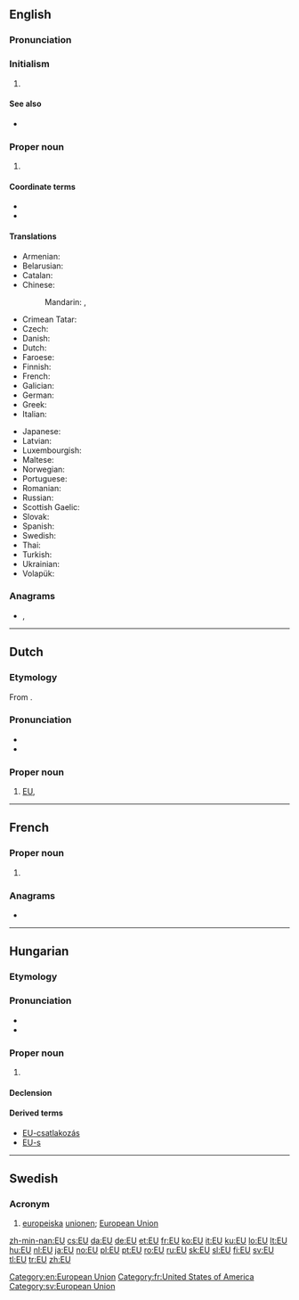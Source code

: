 {{also|Appendix:Variations of "eu"}}
==English==

===Pronunciation===
{{rfp|lang=en}}

===Initialism===
{{rfc-header|Initialism}}
{{en-initialism}}

# {{lb|en|Star Wars}} {{abbreviation of|lang=en|[[expanded]] [[universe]]}} 

====See also====
* {{pedia|lang=en|Star Wars expanded universe}}

===Proper noun===
{{en-proper-noun}}

# {{lb|en|politics|economics}} {{initialism of|European Union|lang=en}}

====Coordinate terms====
{{sense|European Union}}
* {{l|en|EC}}
* {{l|en|EEC}}

====Translations====
{{trans-top-also|European Union|European Union}}
* Armenian: {{t|hy|ԵՄ}}
* Belarusian: {{t|be|ЕС|m}}
* Catalan: {{t|ca|UE|f}}
* Chinese:
*: Mandarin: {{t+|cmn|歐盟|sc=Hani}}, {{t+|cmn|欧盟|tr=Ōuméng|sc=Hani}}
* Crimean Tatar: {{t|crh|AB}}
* Czech: {{t+|cs|EU|f}}
* Danish: {{t+|da|EU|n}}
* Dutch: {{t+|nl|EU|f}}
* Faroese: {{t|fo|ES|n}}
* Finnish: {{t+|fi|EU}}
* French: {{t+|fr|UE|f}}
* Galician: {{t|gl|UE|f}}
* German: {{t+|de|EU|f}}
* Greek: {{t+|el|ΕΕ}}
* Italian: {{t+|it|UE}}
{{trans-mid}}
* Japanese: {{t+|ja|EU|tr=Īyū|alt=ＥＵ|sc=Jpan}}
* Latvian: {{t|lv|ES|f}}
* Luxembourgish: {{t|lb|EU|f}}
* Maltese: {{t|mt|UE}}
* Norwegian: {{t+|no|EU|m}}
* Portuguese: {{t+|pt|UE|f}}
* Romanian: {{t|ro|UE}}
* Russian: {{t+|ru|ЕС|m}}
* Scottish Gaelic: {{t|gd|AE|m}}
* Slovak: {{t+|sk|EÚ|n}}
* Spanish: {{t|es|UE|f}}
* Swedish: {{t+|sv|EU|c}}
* Thai: {{t|th|อียู|sc=Thai}}
* Turkish: {{t+|tr|AB}}
* Ukrainian: {{t|uk|ЄС|m}}
* Volapük: {{t|vo|BY}}
{{trans-bottom}}

===Anagrams===
* {{l|en|UE}}, {{l|en|uſe}}

[[Category:en:European Union]]

----

==Dutch==

===Etymology===
From {{m|nl|Europese Unie}}.

===Pronunciation===
* {{IPA|lang=nl|/eːˈy/}}
* {{audio|Nl-EU.ogg|Audio|lang=nl}}

===Proper noun===
{{nl-proper noun|f}}

# [[#English|EU]], {{initialism of|European Union|lang=nl}}

----

==French==

===Proper noun===
{{fr-proper noun}}

# {{abbreviation of|États-Unis|lang=fr|nodot=1}} {{gloss|United States}}

===Anagrams===
* {{l|fr|UE}}

[[Category:fr:United States of America]]

----

==Hungarian==

===Etymology===
{{initialism of|Európai Unió||[[European Union]]|lang=hu}}

===Pronunciation===
* {{hu-IPA}}
* {{audio|Hu-EU.ogg|Audio|lang=hu}}

===Proper noun===
{{head|hu|proper noun}}

# {{l|en|EU}}

====Declension====
{{hu-infl-nom|EU-|o|n=sg}}

====Derived terms====
* [[EU-csatlakozás]]
* [[EU-s]]

----

==Swedish==

===Acronym===
{{rfc-header|Acronym}}
{{head|sv|acronym}}

# [[europeiska]] [[unionen]]; [[European Union]]

[[Category:sv:European Union]]

[[zh-min-nan:EU]]
[[cs:EU]]
[[da:EU]]
[[de:EU]]
[[et:EU]]
[[fr:EU]]
[[ko:EU]]
[[it:EU]]
[[ku:EU]]
[[lo:EU]]
[[lt:EU]]
[[hu:EU]]
[[nl:EU]]
[[ja:EU]]
[[no:EU]]
[[pl:EU]]
[[pt:EU]]
[[ro:EU]]
[[ru:EU]]
[[sk:EU]]
[[sl:EU]]
[[fi:EU]]
[[sv:EU]]
[[tl:EU]]
[[tr:EU]]
[[zh:EU]]